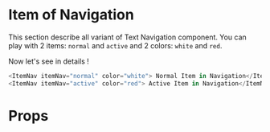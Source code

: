 
<Meta title="Atoms|ItemNav" component={ItemNav} />

# Item of Navigation

This section describe all variant of Text Navigation component. You can play with 2 items: `normal` and `active` and 2 colors: `white` and `red`.

<div style={{ display: 'flex', flexDirection: 'column', justifyContent: 'space-between', flexWrap: 'wrap', width: 'auto', background: 'black', padding: '20px 20px' }}>
    <Normal />
    <Active />
</div>

Now let's see in details !

```javascript
<ItemNav itemNav="normal" color="white"> Normal Item in Navigation</ItemNav>
<ItemNav itemNav="active" color="red"> Active Item in Navigation</ItemNav>
```

# Props

<Props of={ItemNav} />
